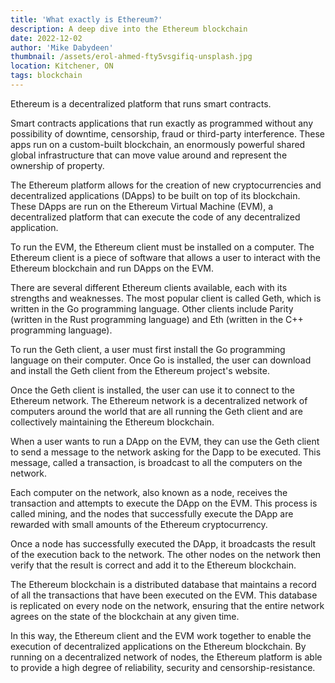 ```yaml
---
title: 'What exactly is Ethereum?'
description: A deep dive into the Ethereum blockchain
date: 2022-12-02
author: 'Mike Dabydeen'
thumbnail: /assets/erol-ahmed-fty5vsgifiq-unsplash.jpg
location: Kitchener, ON
tags: blockchain
---
```


Ethereum is a decentralized platform that runs smart contracts.

Smart contracts applications that run exactly as programmed without any possibility of downtime, censorship, fraud or third-party interference. These apps run on a custom-built blockchain, an enormously powerful shared global infrastructure that can move value around and represent the ownership of property.

The Ethereum platform allows for the creation of new cryptocurrencies and decentralized applications (DApps) to be built on top of its blockchain. These DApps are run on the Ethereum Virtual Machine (EVM), a decentralized platform that can execute the code of any decentralized application.

To run the EVM, the Ethereum client must be installed on a computer. The Ethereum client is a piece of software that allows a user to interact with the Ethereum blockchain and run DApps on the EVM.

There are several different Ethereum clients available, each with its strengths and weaknesses. The most popular client is called Geth, which is written in the Go programming language. Other clients include Parity (written in the Rust programming language) and Eth (written in the C++ programming language).

To run the Geth client, a user must first install the Go programming language on their computer. Once Go is installed, the user can download and install the Geth client from the Ethereum project's website.

Once the Geth client is installed, the user can use it to connect to the Ethereum network. The Ethereum network is a decentralized network of computers around the world that are all running the Geth client and are collectively maintaining the Ethereum blockchain.

When a user wants to run a DApp on the EVM, they can use the Geth client to send a message to the network asking for the Dapp to be executed. This message, called a transaction, is broadcast to all the computers on the network.

Each computer on the network, also known as a node, receives the transaction and attempts to execute the DApp on the EVM. This process is called mining, and the nodes that successfully execute the DApp are rewarded with small amounts of the Ethereum cryptocurrency.

Once a node has successfully executed the DApp, it broadcasts the result of the execution back to the network. The other nodes on the network then verify that the result is correct and add it to the Ethereum blockchain.

The Ethereum blockchain is a distributed database that maintains a record of all the transactions that have been executed on the EVM. This database is replicated on every node on the network, ensuring that the entire network agrees on the state of the blockchain at any given time.

In this way, the Ethereum client and the EVM work together to enable the execution of decentralized applications on the Ethereum blockchain. By running on a decentralized network of nodes, the Ethereum platform is able to provide a high degree of reliability, security and censorship-resistance.
